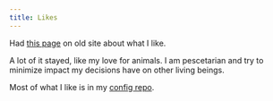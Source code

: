 ```yaml
---
title: Likes
---
```


Had [this page](https://23-personal.nikiv.dev/likes) on old site about what I like.

A lot of it stayed, like my love for animals. I am pescetarian and try to minimize impact my decisions have on other living beings.

Most of what I like is in my [config repo](https://github.com/nikitavoloboev/config).
